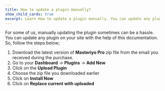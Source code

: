 ```yaml
---
title: How to update a plugin manually?
show_child_cards: true
excerpt: Learn How to update a plugin manually. You can update any plugin on your site with the help of this documentation.
---
```


For some of us, manually updating the plugin sometimes can be a hassle. You can update any plugin on your site with the help of this documentation. So, follow the steps below;
1. Download the latest version of **Masteriyo Pro** zip file from the email you received during the purchase.
2. Go to your **Dashboard** -> **Plugins** -> **Add New**
3. Click on the **Upload Plugin**
4. Choose the zip file you downloaded earlier
5. Click on **Install Now**
6. Click on **Replace current with uploaded**

